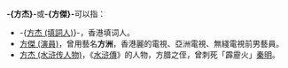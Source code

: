 '''-{方杰}-'''或'''-{方傑}-'''可以指：
*-{[[方杰_(填詞人)|方杰 (填詞人)]]}-，香港填词人。
* [[方傑_(演員)|方傑 (演員)]]，曾用藝名'''方洲'''，香港麗的電視、亞洲電視、無綫電視前男藝員。
* [[方杰_(水浒传人物)|方杰 (水浒传人物)]]，《[[水浒傳|水浒傳]]》的人物，方腊之侄，曾刺死「霹靂火」[[秦明|秦明]]。

{{disambig|J杰|cat=二字方姓人名消歧义}}
